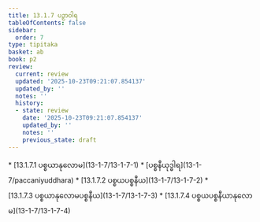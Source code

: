 ```yaml
---
title: 13.1.7 ပဉှာဝါရ
tableOfContents: false
sidebar:
  order: 7
type: tipitaka
basket: ab
book: p2
review:
  current: review
  updated: '2025-10-23T09:21:07.854137'
  updated_by: ''
  notes: ''
  history:
  - state: review
    date: '2025-10-23T09:21:07.854137'
    updated_by: ''
    notes: ''
    previous_state: draft
---
```



<ReviewStatus review={frontmatter.review} showDetails={true} />

<HypothesisAnnotation frontmatter={frontmatter} />

<DynamicBreadcrumb />



<TableOfContents book="p2" section="13.1.7">
* [13.1.7.1 ပစ္စယာနုလောမ](13-1-7/13-1-7-1)
* [ပစ္စနီယုဒ္ဓါရ](13-1-7/paccaniyuddhara)
* [13.1.7.2 ပစ္စယပစ္စနီယ](13-1-7/13-1-7-2)
* [13.1.7.3 ပစ္စယာနုလောမပစ္စနီယ](13-1-7/13-1-7-3)
* [13.1.7.4 ပစ္စယပစ္စနီယာနုလောမ](13-1-7/13-1-7-4)
</TableOfContents>